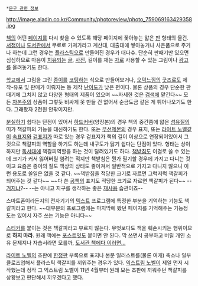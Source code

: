  *[[문구 관련 정보]]

http://image.aladin.co.kr/Community/photoreview/photo_759069163429358.jpg

[[책]]의 어떤 [[페이지]]를 다시 찾을 수 있도록 해당 페이지에 꽃아놓는 얇은 [[판]] 형태의 물건. [[서점]]이나 [[도서관]]에서 무료로 가져가라고 계산대, 대출대에 쌓아놓거나 사은품으로 주거나 하는데 그런 경우는 [[플라스틱]]으로 만들어진 경우가 대다수. 단순히 판때기만 있으면 심심하므로 마음이 [[치유]]되는 [[글]], [[사진]], 길이를 재는 [[자]]로 사용할 수 있는 그림이나 [[광고]]를 올려놓기도 한다.

[[학교]]에서 그림을 그린 [[종이]]를 [[코팅]]하는 식으로 만들어보거나, [[오덕]]느낌의 [[굿즈]]로도 제작-유포 및 판매가 이뤄지는 등 제작 [[난이도]]가 낮은 편이다. 물론 상품의 경우 단순한 판때기에 그치지 않고 다양한 형태의 제품이 있으며 ~~자세한 것은 [[검색]]에 맡긴다~~ 모든 [[자본주의]] 상품이 그렇듯 비싸게 못 만들 건 없어서 순금도금 같은 게 튀어나오기도 한다. 그래봤자 2천원 안팎이지만.

[[분실]]하기 쉽다는 단점이 있어서 [[하드커버]](양장본)의 경우 책의 중간쯤에 얇은 [[섬유]]질의 띠가 책갈피의 기능을 대신하기도 한다. 또는 [[무선제본]]의 경우 표지, 또는 [[라이트 노벨]]같이 [[속표지]]와 [[겉표지]]가 따로 있는 경우 겉표지가 책의 길이 이상으로 연장되어있어서 그것으로 책갈피의 역할을 하기도 하는데 내구도가 닳기 쉽다는 단점이 있다. 형태는 상이하지만 [[독서대]]에 책갈피역할을 하는 것이 달려있기도 하다. [[책받침]]도 이걸로 쓸 수 있는데 크기가 커서 잃어버릴 염려는 적지만 책받침은 뭔가 필기할 경우에 가지고 다니는 것이고 요즘은 종이의 질도 책상의 상태도 좋아져서 일반적으로 가지고 다니지 않으니 이런 용도로 쓸일은 없을 것 같다. ~~책받침을 적당한 크기로 자르면 그럭저럭 책갈피가 되어주는 것 같다~~ ~~다 쓴 [[공책]]의 표지도 적당한 크기로 자르면 책갈피가 된다~~ --[[거지]]냐?-- --는 아니고 지구를 생각하는 좋은 [[재사용]] 습관이죠--

스마트폰이라든지의 전자기기의 [[텍스트]] 프로그램에 특정한 부분을 기억하는 기능도 책갈피라고 한다. ~~대부분의 프로그램에는 마지막에 봤던 페이지를 기억해주는 기능정도는 있어서 자주 쓰는 기능은 아니다~~

[[스티커]]를 붙이는 것은 책갈피라고 부르지 않는다. 무엇보다도 책을 훼손시키는 행위이므로 '''하지 마라'''. 원래 책에는 [[포스트잇]]도 붙이면 안 된다. 막 쓰면서 공부하고 버릴 개인 소유 문제지나 자습서라면 모를까, [[민폐|도서관 책에다 이러면...]]

[[라이트 노벨]]의 초판에 [[한정판]] 부록으로 표지나 본문 일러스트를(물론 여캐) 축소나 일부 클로즈업해서 플라스틱 책갈피를 끼워주는 경우가 있다. [[익스트림 노벨]]이 제일 먼저 시작했는데 정작 그 익스트림 노벨이 11년 4월부터 원래 모든 초판에 끼워주던 책갈피를 상황보고 판단해서 끼우겠다고 했다.
